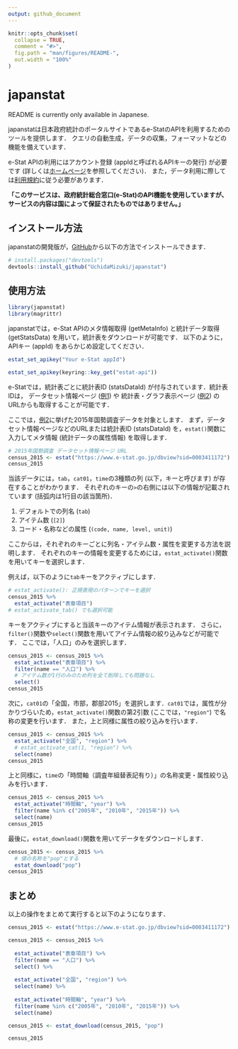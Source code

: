 ```yaml
---
output: github_document
---
```


<!-- README.md is generated from README.Rmd. Please edit that file -->

```r
knitr::opts_chunk$set(
  collapse = TRUE,
  comment = "#>",
  fig.path = "man/figures/README-",
  out.width = "100%"
)
```

# japanstat

<!-- badges: start -->
<!-- badges: end -->

README is currently only available in Japanese.

japanstatは日本政府統計のポータルサイトであるe-StatのAPIを利用するためのツールを提供します．
クエリの自動生成，データの収集，フォーマットなどの機能を備えています．

e-Stat APIの利用にはアカウント登録 (appIdと呼ばれるAPIキーの発行) が必要です (詳しくは[ホームページ](https://www.e-stat.go.jp/api/)を参照してください)．
また，データ利用に際しては[利用規約](https://www.e-stat.go.jp/terms-of-use)に従う必要があります．

**「このサービスは、政府統計総合窓口(e-Stat)のAPI機能を使用していますが、サービスの内容は国によって保証されたものではありません。」**

## インストール方法

japanstatの開発版が，[GitHub](https://github.com/)から以下の方法でインストールできます．

``` r
# install.packages("devtools")
devtools::install_github("UchidaMizuki/japanstat")
```

## 使用方法

```r
library(japanstat)
library(magrittr)
```

japanstatでは，e-Stat APIのメタ情報取得 (getMetaInfo) と統計データ取得 (getStatsData) を用いて，統計表をダウンロードが可能です．
以下のように，APIキー (appId) をあらかじめ設定してください．

``` r
estat_set_apikey("Your e-Stat appId")
```

```r
estat_set_apikey(keyring::key_get("estat-api"))
```

e-Statでは，統計表ごとに統計表ID (statsDataId) が付与されています．統計表IDは，
データセット情報ページ ([例1](https://www.e-stat.go.jp/stat-search/database?page=1&layout=datalist&toukei=00200521&tstat=000001080615&cycle=0&tclass1=000001124175&statdisp_id=0003411172&tclass2val=0)) や
統計表・グラフ表示ページ ([例2](https://www.e-stat.go.jp/dbview?sid=0003411172)) のURLからも取得することが可能です．

ここでは，[例2](https://www.e-stat.go.jp/dbview?sid=0003411172)に挙げた2015年国勢調査データを対象とします．
まず，データセット情報ページなどのURLまたは統計表ID (statsDataId) を，`estat()`関数に入力してメタ情報 (統計データの属性情報) を取得します．

```r
# 2015年国勢調査 データセット情報ページ URL
census_2015 <- estat("https://www.e-stat.go.jp/dbview?sid=0003411172")
census_2015
```

当該データには，`tab`，`cat01`，`time`の3種類の列 (以下，キーと呼びます) が存在することがわかります．
それぞれのキーの`>`の右側には以下の情報が記載されています (括弧内は1行目の該当箇所)．

1. デフォルトでの列名 (`tab`)
2. アイテム数 (`[2]`)
3. コード・名称などの属性 (`(code, name, level, unit)`)

ここからは，それぞれのキーごとに列名・アイテム数・属性を変更する方法を説明します．
それぞれのキーの情報を変更するためには，`estat_activate()`関数を用いてキーを選択します．

例えば，以下のように`tab`キーをアクティブにします．

```r
# estat_activate(): 正規表現のパターンでキーを選択
census_2015 %>% 
  estat_activate("表章項目")
# estat_activate_tab() でも選択可能
```

キーをアクティブにすると当該キーのアイテム情報が表示されます．
さらに，`filter()`関数や`select()`関数を用いてアイテム情報の絞り込みなどが可能です．
ここでは，「人口」のみを選択します．

```r
census_2015 <- census_2015 %>% 
  estat_activate("表章項目") %>% 
  filter(name == "人口") %>% 
  # アイテム数が1行のみのため列を全て削除しても問題なし
  select()
census_2015
```

次に，`cat01`の「全国，市部，郡部2015」を選択します．`cat01`では，属性が分かりづらいため，`estat_activate()`関数の第2引数 (ここでは，`"region"`) で名称の変更を行います．
また，上と同様に属性の絞り込みを行います．

```r
census_2015 <- census_2015 %>% 
  estat_activate("全国", "region") %>% 
  # estat_activate_cat(1, "region") %>% 
  select(name)
census_2015
```

上と同様に，`time`の「時間軸（調査年組替表記有り）」の名称変更・属性絞り込みを行います．

```r
census_2015 <- census_2015 %>% 
  estat_activate("時間軸", "year") %>% 
  filter(name %in% c("2005年", "2010年", "2015年")) %>% 
  select(name)
census_2015
```

最後に，`estat_download()`関数を用いてデータをダウンロードします．

```r
census_2015 <- census_2015 %>%
  # 値の名称を"pop"とする
  estat_download("pop")
census_2015
```

## まとめ

以上の操作をまとめて実行すると以下のようになります．

```r
census_2015 <- estat("https://www.e-stat.go.jp/dbview?sid=0003411172")

census_2015 <- census_2015 %>%
  
  estat_activate("表章項目") %>% 
  filter(name == "人口") %>% 
  select() %>% 
  
  estat_activate("全国", "region") %>% 
  select(name) %>% 
  
  estat_activate("時間軸", "year") %>% 
  filter(name %in% c("2005年", "2010年", "2015年")) %>% 
  select(name)

census_2015 <- estat_download(census_2015, "pop")

census_2015
```

